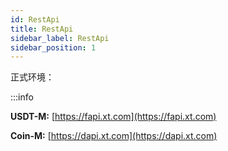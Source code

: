 ```yaml
---
id: RestApi
title: RestApi
sidebar_label: RestApi
sidebar_position: 1
---
```


正式环境：

:::info

**USDT-M:** [https://fapi.xt.com](https://fapi.xt.com)

**Coin-M:** [https://dapi.xt.com](https://dapi.xt.com)